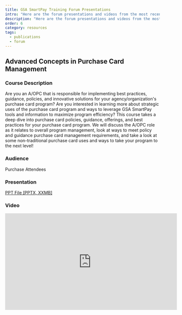 ```yaml
---
title: GSA SmartPay Training Forum Presentations
intro: "Here are the forum presentations and videos from the most recent GSA SmartPay Training Forum."
description: "Here are the forum presentations and videos from the most recent GSA SmartPay Training Forum."
order: 6
category: resources
tags:
  - publications
  - forum
---
```


## Advanced Concepts in Purchase Card Management

### Course Description
Are you an A/OPC that is responsible for implementing best practices, guidance, policies, and innovative solutions for your agency/organization's purchase card program? Are you interested in learning more about strategic uses of the purchase card program and ways to leverage GSA SmartPay tools and information to maximize program efficiency? This course takes a deep dive into purchase card policies, guidance, offerings, and best practices for your purchase card program. We will discuss the A/OPC role as it relates to overall program management, look at ways to meet policy and guidance purchase card management requirements, and take a look at some non-traditional purchase card uses and ways to take your program to the next level!

### Audience
Purchase Attendees

### Presentation
[PPT File [PPTX, XXMB]](/files/GSA001_Advanced_Concepts_in_Purchase_Card_Management.pptx) 

### Video
<iframe width="560" height="315" src="https://www.youtube.com/embed/bI9C8DmCITY?si=MMpsxcCFPhvr_l40" title="YouTube video player" frameborder="0" allow="accelerometer; autoplay; clipboard-write; encrypted-media; gyroscope; picture-in-picture; web-share" allowfullscreen></iframe>
